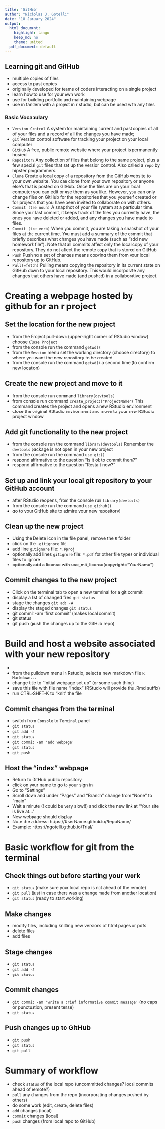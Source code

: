 ```yaml
---
title: 'GitHub'
author: "Nicholas J. Gotelli"
date: "18 January 2024"
output:
  html_document:
    highlight: tango
    keep_md: no
    theme: united
  pdf_document: default
---
```


## Learning git and GitHub
- multiple copies of files
- access to past copies
- originally developed for teams of coders interacting on a single project
- learn how to use for your own work
- use for building portfolio and maintaining webpage
- use in tandem with a project in r studio, but can be used with any files

### Basic Vocabulary
- `Version Control` A system for maintaining current and past copies of all of your files and a record of all the changes you have made; 
- `git` Version control software for tracking your project on your local computer
- `GitHub` A free, public remote website where your project is permanently hosted
- `Repository` Any collection of files that belong to the same project, plus a few special `git` files that set up the version control. Also called a `repo` by hipster programmers.
- `Clone` Create a local copy of a repository from the GitHub website to your own website. You can clone from your own repository or anyone else's that is posted on GitHub. Once the files are on your local computer you can edit or use them as you like. However, you can only change files on GitHub for the repositories that you yourself created or for projects that you have been invited to collaborate on with others.
- `Commit (the noun)` A snapshot of your file system at a particular time. Since your last commit, it keeps track of the files you currently have, the ones you have deleted or added, and any changes you have made to files.
- `Commit (the verb)` When you commit, you are taking a snapshot of your files at the current time. You must add a summary of the commit that briefly describes what changes you have made (such as "add new homework file"). Note that all commits affect only the local copy of your repository. They do not affect the remote copy that is stored on GitHub
- `Push` Pushing a set of changes means copying them from your local repository up to GitHub.
- `Pull(=fetch)` Pulling means copying the repository in its current state on GitHub down to your local repository. This would incorporate any changes that others have made (and pushed) in a collaborative project.

# Creating a webpage hosted by github for an r project

## Set the location for the new project
* from the Project pull-down (upper-right corner of RStudio window) choose `Close Project`
* from the console run the command `getwd()`
* from the `Session` menu set the working directory (choose directory) to where you want the new repository to be created
* from the console run the command `getwd()` a second time (to confirm new location)

## Create the new project and move to it
* from the console run command `library(devtools)`
* from console run command `create_project("ProjectName")` This command creates the project and opens a new RStudio environment
* close the original RStudio environment and move to your new RStudio project window

## Add git functionality to the new project
* from the console run the command `library(devtools)` Remember the `devtools` package is not open in your new project
* from the console run the command `use_git()`
* respond affirmative to the question "Is it ok to commit them?"
* respond affirmative to the question "Restart now?"

## Set up and link your local git repository to your GitHub account
* after RStudio reopens, from the console run `library(devtools)`
* from the console run the command `use_github()`
* go to your GitHub site to admire your new repository!

## Clean up the new project
* Using the Delete icon in the file panel, remove the `R` folder
* click on the `.gitignore` file 
* add line `gitignore` file: `*.Rproj` 
* optionally add lines `gitignore` file: `*.pdf` for other file types or individual files to ignore
* optionally add a license with use_mit_license(copyright="YourName")

## Commit changes to the new project
* Click on the terminal tab to open a new terminal for a git commit
* display a list of changed files `git status`
* stage the changes `git add -A` 
* display the staged changes `git status`
* git commit -am 'first commit' (makes local commit)
* git status
* git push (push the changes up to the GitHub repo)

# Build and host a website associated with your new repository
* 
* from the pulldown menu in Rstudio, select a new markdown file `R Markdown...`
* change title to "Initial webpage set up" (or some such thing)
* save this file with file name "index" (RStudio will provide the .Rmd suffix)
* run CTRL-SHFT-K to "knit" the file

## Commit changes from the terminal
* switch from `Console` to `Terminal` panel
* `git status`
* `git add -A` 
* `git status`
* `git commit -am 'add webpage' `
* `git status`
* `git push` 

## Host the "index" webpage
* Return to GitHub public repository
* click on your name to go to your sign in
* Go to "Settings"
* Scroll down and under "Pages" and "Branch" change from "None" to "main"
* Wait a minute (! could be very slow!!) and click the new link at "Your site is live at..."
* New webpage should display
* Note the address: https://UserName.github.io/RepoName/
* Example: https://ngotelli.github.io/Trial/


# Basic workflow for git from the terminal

## Check things out before starting your work
* `git status` (make sure your local repo is not ahead of the remote)
* `git pull` (just in case there was a change made from another location)
* `git status`  (ready to start working)

## Make changes
* modify files, including knitting new versions of html pages or pdfs
* delete files
* add files

## Stage changes
* `git status`
* `git add -A`
* `git status`

## Commit changes
* `git commit -am 'write a brief informative commit message'` (no caps or punctuation, present tense)
* `git status`

## Push changes up to GitHub
* `git push`
* `git status`
* `git pull`



# Summary of workflow
- check `status` of the local repo (uncommitted changes? local commits ahead of remote?)
- `pull` any changes from the repo (incorporating changes pushed by others)
- do some work (edit, create, delete files)
- `add` changes (local)
- `commit` changes (local)
- `push` changes (from local repo to GitHub)